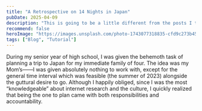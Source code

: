 ```yaml
---
title: "A Retrospective on 14 Nights in Japan"
pubDate: 2025-04-09
description: "This is going to be a little different from the posts I typically make on this site!"
recommend: false
heroImage: "https://images.unsplash.com/photo-1743077318835-cfd9c273b450?q=80&w=2070&auto=format&fit=crop"
tags: ["Blog", "Tutorial"]
---
```


During my senior year of high school, I was given the behemoth task of planning a trip to Japan for my immediate family of four. The idea was my Mom’s——I was given absolutely nothing to work with, except for the general time interval which was feasible (the summer of 2023) alongside the guttural desire to go. Although I happily obliged, since I was the most “knowledgeable” about internet research and the culture, I quickly realized that being the one to plan came with both responsibilities and accountability.

